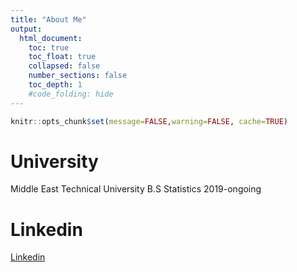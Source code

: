 ```yaml
---
title: "About Me"
output:
  html_document:
    toc: true
    toc_float: true
    collapsed: false
    number_sections: false
    toc_depth: 1
    #code_folding: hide
---
```


```r
knitr::opts_chunk$set(message=FALSE,warning=FALSE, cache=TRUE)
```

# University

Middle East Technical University B.S Statistics 2019-ongoing

# Linkedin

[Linkedin](https://www.linkedin.com/in/ilaydaozcan19?utm_source=share&utm_campaign=share_via&utm_content=profile&utm_medium=android_app)

